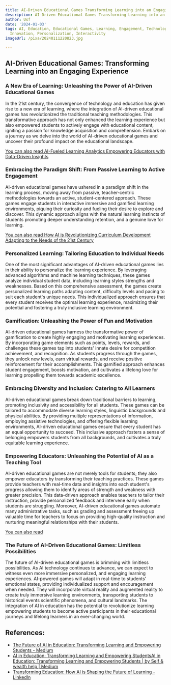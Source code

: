 ```yaml
---
title: AI-Driven Educational Games Transforming Learning into an Engaging Experience
description: AI-Driven Educational Games Transforming Learning into an Engaging Experience
author: Usf
date: '2024-01-03'
tags: AI, Education, Educational Games, Learning, Engagement, Technology, Gamification,
  Innovation, Personalization, Interactivity
imageUrl: /pixa/20240111220823.jpg

---
```

## AI-Driven Educational  Games: Transforming Learning into an Engaging Experience

### A New Era of  Learning: Unleashing  the Power of AI-Driven Educational Games

In the 21st century, the convergence of technology and education has  given rise to  a  new era of learning, where the  integration of AI-driven educational games has revolutionized the traditional teaching methodologies. This transformative approach has not only  enhanced the  learning experience but also empowered students to  actively engage with educational content, igniting a  passion for knowledge acquisition and comprehension. Embark on a journey as we delve into the world of AI-driven educational games and uncover  their profound  impact on the educational landscape.

[You can also read  AI-Fueled Learning Analytics Empowering Educators with Data-Driven Insights](AI-Fueled%20Learning%20Analytics%20Empowering%20Educators%20with%20Data-Driven%20Insights)


### Embracing the Paradigm Shift: From  Passive Learning  to Active Engagement

AI-driven educational games have ushered in a paradigm shift  in the learning process, moving  away from passive,  teacher-centric methodologies towards an active,  student-centered approach. These games engage students in interactive immersive and gamified learning  environments, piquing their curiosity and fueling their desire to explore and discover. This dynamic approach aligns with the  natural learning  instincts of students promoting deeper understanding retention, and a  genuine love for learning.

[You can also read How AI is Revolutionizing  Curriculum Development Adapting to  the Needs of  the 21st Century](How%20AI%20is%20Revolutionizing%20Curriculum%20Development%20Adapting%20to%20the%20Needs%20of%20the%2021st%20Century)


### Personalized Learning: Tailoring Education  to Individual Needs

One of the most significant advantages of  AI-driven educational games lies in their ability  to personalize the learning experience.  By leveraging advanced algorithms and machine learning techniques, these games analyze individual student data, including learning styles strengths  and weaknesses. Based on this comprehensive assessment,  the games create personalized learning paths  adapting content, difficulty levels and pacing to suit each  student's unique needs. This individualized approach  ensures that every student receives the optimal learning experience,  maximizing their potential and fostering a truly inclusive learning environment.

### Gamification:  Unleashing the Power of Fun and Motivation

AI-driven educational games harness  the transformative power of gamification to create highly engaging and  motivating learning experiences. By incorporating game elements such as points, levels, rewards, and challenges these games tap into students' innate desire for competition achievement,  and recognition. As students progress through  the games, they unlock  new levels, earn  virtual rewards,  and receive positive reinforcement for their accomplishments. This gamified approach enhances student engagement, boosts motivation, and cultivates a lifelong love for learning propelling them towards academic excellence.

### Embracing Diversity and Inclusion: Catering to All Learners

AI-driven educational games break down traditional barriers to learning, promoting inclusivity and accessibility for all students. These games can be tailored to accommodate diverse learning styles, linguistic backgrounds and physical  abilities. By providing multiple representations of information, employing assistive technologies, and offering  flexible learning environments, AI-driven educational games ensure that every student has an equal opportunity to succeed. This inclusive approach fosters a sense of  belonging empowers students from all backgrounds, and cultivates a  truly equitable learning experience.

### Empowering Educators: Unleashing the Potential of AI as a Teaching Tool

AI-driven educational games are not merely tools  for students; they also empower educators  by transforming their teaching practices. These games provide teachers with real-time data and insights into each student's progress allowing them to identify areas of strength and weakness with greater precision. This data-driven approach  enables teachers to tailor  their  instruction, provide personalized feedback and intervene early when students are struggling. Moreover, AI-driven educational games automate many administrative tasks, such as grading and assessment freeing up  valuable time for  teachers to focus on providing  high-quality instruction and nurturing  meaningful relationships with their students.

[You can also read ]()


### The  Future of AI-Driven Educational Games: Limitless Possibilities

The future of AI-driven educational games is brimming with limitless possibilities. As AI technology  continues to advance, we  can expect to witness even more immersive personalized, and  engaging learning experiences. AI-powered games will adapt in real-time to students' emotional  states, providing individualized support and encouragement when  needed. They will incorporate  virtual reality and  augmented reality to create truly immersive learning environments, transporting students to historical events scientific phenomena, and cultural landmarks. The integration of AI in education has the  potential to revolutionize learning empowering students to become active participants in their educational journeys and lifelong learners in an  ever-changing world.

## References:
- [The Future of AI in Education: Transforming Learning and Empowering Students - Medium](https://medium.com/@sakibssi/the-future-of-ai-in-education-transforming-learning-and-empowering-students-7e390e8d0420)
- [AI in Education: Transforming Learning and Empowering StudentsAI in Education: Transforming Learning and Empowering Students | by Self & wealth help | Medium](https://medium.com/@sk0197711/ai-in-education-transforming-learning-and-empowering-studentsai-in-education-transforming-ba607a66a0ae)
- [Transforming Education: How AI is Shaping the Future of Learning - LinkedIn](https://www.linkedin.com/pulse/transforming-education-how-ai-shaping-future-learning-zy6qf)
